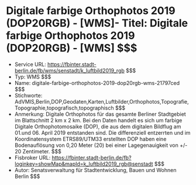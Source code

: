 # Digitale farbige Orthophotos 2019 (DOP20RGB) - [WMS]- Titel: Digitale farbige Orthophotos 2019 (DOP20RGB) - [WMS] $$$
- Service URL: https://fbinter.stadt-berlin.de/fb/wms/senstadt/k_luftbild2019_rgb $$$
- Typ: WMS $$$
- Name: digitale-farbige-orthophotos-2019-dop20rgb-wms-21797ced $$$
- Stichworte: AdVMIS,Berlin,DOP,Geodaten,Karten,Luftbilder,Orthophotos,Topografie,Topographie,topografisch,topographisch $$$
- Anmerkung: Digitale Orthophotos für das gesamte Berliner Stadtgebiet im Blattschnitt 2 km x 2 km. Bei den Daten handelt es sich um farbige Digitale Orthophotomosaike (DOP), die aus dem digitalen Bildflug am 01.und 06. April 2019 entstanden sind. Die differenziell entzerrten und im Koordinatensystem ETRS89/UTM33 erstellten DOP haben eine Bodenauflösung von 0,20 Meter (20) bei einer Lagegenauigkeit von +/- 20 Zentimeter. $$$
- Fisbroker URL: https://fbinter.stadt-berlin.de/fb?loginkey=showMap&mapId=k_luftbild2019_rgb@senstadt $$$
- Autor: Senatsverwaltung für Stadtentwicklung, Bauen und Wohnen Berlin $$$
